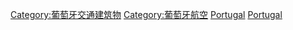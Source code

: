 {{Commonscat|Airports in Portugal}}

[[Category:葡萄牙交通建筑物|Category:葡萄牙交通建筑物]]
[[Category:葡萄牙航空|Category:葡萄牙航空]]
[[Category:歐洲機場|Portugal]]
[[Category:各國機場|Portugal]]